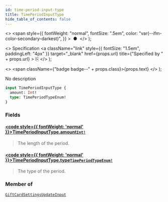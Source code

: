 ```yaml
---
id: time-period-input-type
title: TimePeriodInputType
hide_table_of_contents: false
---
```


  <>
    <span
      style={{
        fontWeight: "normal",
        fontSize: ".5em",
        color: "var(--ifm-color-secondary-darkest)",
      }}
    >
      &nbsp;●&nbsp;
    </span>
  </>
);

  <>
    Specification
    <a
      className="link"
      style={{ fontSize: "1.5em", paddingLeft: "4px" }}
      target="\_blank"
      href={props.url}
      title={"Specified by " + props.url}
    >
      ⎘
    </a>
  </>
);

  <>
    <span className={"badge badge--" + props.class}>{props.text}</span>
  </>
);

No description

```graphql
input TimePeriodInputType {
  amount: Int!
  type: TimePeriodTypeEnum!
}
```

### Fields

#### [<code style={{ fontWeight: 'normal' }}>TimePeriodInputType.<b>amount</b></code>](#)<Bullet />[`Int!`](../../api-reference/scalars/int) <Badge class="secondary" text="non-null"/> <Badge class="secondary" text="scalar"/>

> The length of the period.

#### [<code style={{ fontWeight: 'normal' }}>TimePeriodInputType.<b>type</b></code>](#)<Bullet />[`TimePeriodTypeEnum!`](../../api-reference/enums/time-period-type-enum) <Badge class="secondary" text="non-null"/> <Badge class="secondary" text="enum"/>

> The type of the period.

### Member of

[`GiftCardSettingsUpdateInput`](../../api-reference/inputs/gift-card-settings-update-input) <Badge class="secondary" text="input"/>
